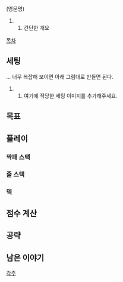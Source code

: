 (영문명)

## 간단한 개요

[[목차]]

== 세팅 ==

... 너무 복잡해 보이면 아래 그림대로 만들면 된다.
## 여기에 적당한 세팅 이미지를 추가해주세요.

== 목표 ==

== 플레이 ==

=== 짝패 스택 ===


=== 줄 스택 ===


=== 덱 ===


== 점수 계산 ==

== 공략 ==

== 남은 이야기 ==


[[각주]]
